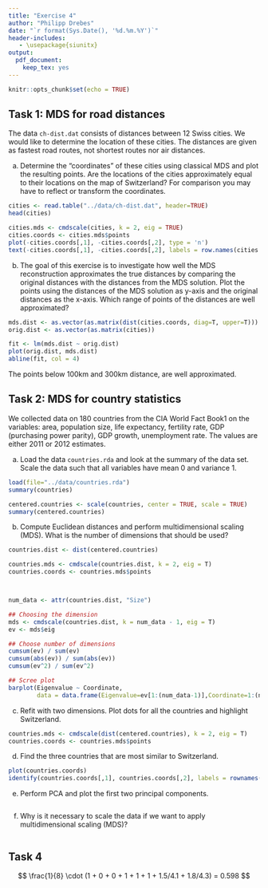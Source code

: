 ```yaml
---
title: "Exercise 4"
author: "Philipp Drebes"
date: "`r format(Sys.Date(), '%d.%m.%Y')`"
header-includes:
   - \usepackage{siunitx}
output:
  pdf_document:
    keep_tex: yes
---
```


```r
knitr::opts_chunk$set(echo = TRUE)
```

## Task 1: MDS for road distances

The data `ch-dist.dat` consists of distances between 12 Swiss cities. We would like to determine the location of these cities. The distances are given as fastest road routes, not shortest routes nor air distances.

a)  Determine the "coordinates" of these cities using classical MDS and plot the resulting points. Are the locations of the cities approximately equal to their locations on the map of Switzerland? For comparison you may have to reflect or transform the coordinates.

```r
cities <- read.table("../data/ch-dist.dat", header=TRUE)
head(cities)

cities.mds <- cmdscale(cities, k = 2, eig = TRUE)
cities.coords <- cities.mds$points
plot(-cities.coords[,1], -cities.coords[,2], type = 'n')
text(-cities.coords[,1], -cities.coords[,2], labels = row.names(cities.coords))
```

b)  The goal of this exercise is to investigate how well the MDS reconstruction approximates the true distances by comparing the original distances with the distances from the MDS solution. Plot the points using the distances of the MDS solution as y-axis and the original distances as the x-axis. Which range of points of the distances are well approximated?

```r
mds.dist <- as.vector(as.matrix(dist(cities.coords, diag=T, upper=T)))
orig.dist <- as.vector(as.matrix(cities))

fit <- lm(mds.dist ~ orig.dist)
plot(orig.dist, mds.dist)
abline(fit, col = 4)
```

The points below 100km and 300km distance, are well approximated.

## Task 2: MDS for country statistics

We collected data on 180 countries from the CIA World Fact Book1 on the variables: area, population size, life expectancy, fertility rate, GDP (purchasing power parity), GDP growth, unemployment rate. The values are either 2011 or 2012 estimates.

a)  Load the data `countries.rda` and look at the summary of the data set. Scale the data such that all variables have mean 0 and variance 1.

```r
load(file="../data/countries.rda")
summary(countries)

centered.countries <- scale(countries, center = TRUE, scale = TRUE)
summary(centered.countries)
```

b)  Compute Euclidean distances and perform multidimensional scaling (MDS). What is the number of dimensions that should be used?

```r
countries.dist <- dist(centered.countries)

countries.mds <- cmdscale(countries.dist, k = 2, eig = T)
countries.coords <- countries.mds$points



num_data <- attr(countries.dist, "Size")

## Choosing the dimension
mds <- cmdscale(countries.dist, k = num_data - 1, eig = T)
ev <- mds$eig

## Choose number of dimensions
cumsum(ev) / sum(ev)
cumsum(abs(ev)) / sum(abs(ev))
cumsum(ev^2) / sum(ev^2)

## Scree plot
barplot(Eigenvalue ~ Coordinate,
        data = data.frame(Eigenvalue=ev[1:(num_data-1)],Coordinate=1:(num_data-1)))
```

c)  Refit with two dimensions. Plot dots for all the countries and highlight Switzerland.

```r
countries.mds <- cmdscale(dist(centered.countries), k = 2, eig = T)
countries.coords <- countries.mds$points
```

d)  Find the three countries that are most similar to Switzerland.

```r
plot(countries.coords)
identify(countries.coords[,1], countries.coords[,2], labels = rownames(countries.coords))
```

e)  Perform PCA and plot the first two principal components.

```r

```

f)  Why is it necessary to scale the data if we want to apply multidimensional scaling (MDS)?

```r

```

## Task 4

$$
\frac{1}{8} \cdot (1 + 0 + 0 + 1 + 1 + 1 + 1.5/4.1 + 1.8/4.3) = 0.598
$$
